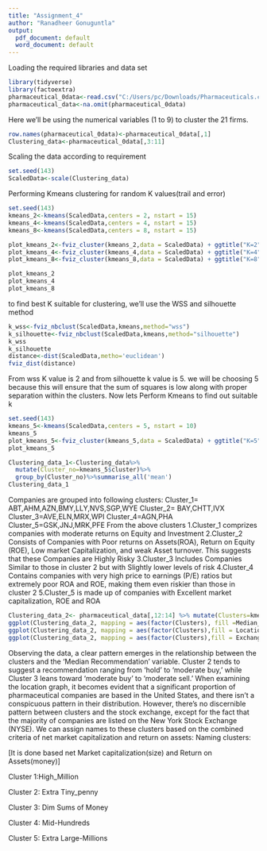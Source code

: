 ---
title: "Assignment_4"
author: "Ranadheer Gonuguntla"
output:
  pdf_document: default
  word_document: default
---
Loading the required libraries and data set
```{r}
library(tidyverse)
library(factoextra)
pharmaceutical_0data<-read.csv("C:/Users/pc/Downloads/Pharmaceuticals.csv")
pharmaceutical_data<-na.omit(pharmaceutical_0data)

```

Here we’ll be using the numerical variables (1 to 9) to cluster the 21 firms.
```{r}
row.names(pharmaceutical_0data)<-pharmaceutical_0data[,1]
Clustering_data<-pharmaceutical_0data[,3:11]
```
Scaling the data according to requirement
```{r}
set.seed(143)
ScaledData<-scale(Clustering_data)

```

Performing Kmeans clustering for random K values(trail and error)
```{r}
set.seed(143)
kmeans_2<-kmeans(ScaledData,centers = 2, nstart = 15)
kmeans_4<-kmeans(ScaledData,centers = 4, nstart = 15)
kmeans_8<-kmeans(ScaledData,centers = 8, nstart = 15)

plot_kmeans_2<-fviz_cluster(kmeans_2,data = ScaledData) + ggtitle("K=2")
plot_kmeans_4<-fviz_cluster(kmeans_4,data = ScaledData) + ggtitle("K=4")
plot_kmeans_8<-fviz_cluster(kmeans_8,data = ScaledData) + ggtitle("K=8")

plot_kmeans_2
plot_kmeans_4
plot_kmeans_8


```

to find best K suitable for clustering, we’ll use the WSS and silhouette method

```{r}
k_wss<-fviz_nbclust(ScaledData,kmeans,method="wss")
k_silhouette<-fviz_nbclust(ScaledData,kmeans,method="silhouette")
k_wss
k_silhouette
distance<-dist(ScaledData,metho='euclidean')
fviz_dist(distance)
```

From wss K value is 2 and from silhouette k value is 5. we will be choosing 5 because this will ensure that the sum of squares is low along with proper separation within the clusters.
Now lets Perform Kmeans to find out suitable k

```{r}
set.seed(143)
kmeans_5<-kmeans(ScaledData,centers = 5, nstart = 10)
kmeans_5
plot_kmeans_5<-fviz_cluster(kmeans_5,data = ScaledData) + ggtitle("K=5")
plot_kmeans_5

Clustering_data_1<-Clustering_data%>%
  mutate(Cluster_no=kmeans_5$cluster)%>%
  group_by(Cluster_no)%>%summarise_all('mean')
Clustering_data_1

```
Companies are grouped into following clusters:
Cluster_1= ABT,AHM,AZN,BMY,LLY,NVS,SGP,WYE
Cluster_2= BAY,CHTT,IVX
Cluster_3=AVE,ELN,MRX,WPI
Cluster_4=AGN,PHA
Cluster_5=GSK,JNJ,MRK,PFE
From the above clusters 
1.Cluster_1 comprizes companies with moderate returns on Equity and Investment
2.Cluster_2 Consists of Companies with Poor returns on Assets(ROA), Return on Equity (ROE), Low market Capitalization, and weak Asset turnover. This suggests that these Companies are Highly Risky 
3.Cluster_3 Includes Companies Similar to those in cluster 2 but with Slightly lower levels of risk
4.Cluster_4 Contains companies with very high price to earnings (P/E) ratios but extremely poor ROA and ROE, making them even riskier than those in cluster 2
5.Cluster_5 is made up of companies with Excellent market capitalization, ROE and ROA

```{r}
Clustering_data_2<- pharmaceutical_data[,12:14] %>% mutate(Clusters=kmeans_5$cluster)
ggplot(Clustering_data_2, mapping = aes(factor(Clusters), fill =Median_Recommendation))+geom_bar(position='dodge')+labs(x ='Clusters')
ggplot(Clustering_data_2, mapping = aes(factor(Clusters),fill = Location))+geom_bar(position = 'dodge')+labs(x ='Clusters')
ggplot(Clustering_data_2, mapping = aes(factor(Clusters),fill = Exchange))+geom_bar(position = 'dodge')+labs(x ='Clusters')


```

Observing the data, a clear pattern emerges in the relationship between the clusters and the 'Median Recommendation' variable. Cluster 2 tends to suggest a recommendation ranging from 'hold' to 'moderate buy,' while Cluster 3 leans toward 'moderate buy' to 'moderate sell.'
When examining the location graph, it becomes evident that a significant proportion of pharmaceutical companies are based in the United States, and there isn't a conspicuous pattern in their distribution. However, there's no discernible pattern between clusters and the stock exchange, except for the fact that the majority of companies are listed on the New York Stock Exchange (NYSE).
We can assign names to these clusters based on the combined criteria of net market capitalization and return on assets:
Naming clusters:

[It is done based net Market capitalization(size) and Return on Assets(money)]


Cluster 1:High_Million


Cluster 2: Extra Tiny_penny


Cluster 3: Dim Sums of Money


Cluster 4: Mid-Hundreds


Cluster 5: Extra Large-Millions 
